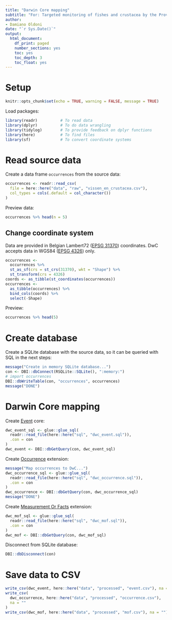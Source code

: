 ```yaml
---
title: "Darwin Core mapping"
subtitle: "For: Targeted monitoring of fishes and crustacea by the Provincial Center of Environmental Research (PCM) in East Flanders, Belgium"
author:
- Damiano Oldoni
date: "`r Sys.Date()`"
output:
  html_document:
    df_print: paged
    number_sections: yes
    toc: yes
    toc_depth: 3
    toc_float: yes
---
```


# Setup 

```r
knitr::opts_chunk$set(echo = TRUE, warning = FALSE, message = TRUE)
```

Load packages:

```r
library(readr)          # To read data
library(dplyr)          # To do data wrangling
library(tidylog)        # To provide feedback on dplyr functions
library(here)           # To find files
library(sf)             # To convert coordinate systems
```

# Read source data

Create a data frame `occurrences` from the source data:

```r
occurrences <- readr::read_csv(
  file = here::here("data", "raw", "vissen_en_crustacea.csv"),
  col_types = cols(.default = col_character())
) 
```

Preview data:

```r
occurrences %>% head(n = 5)
```

## Change coordinate system

Data are provided in Belgian Lambert72 ([EPSG 31370](https://epsg.io/31370)) coordinates. DwC accepts data in WGS84 ([EPSG 4326](https://epsg.io/4326)) only.

```r
occurrences <- 
  occurrences %>% 
  st_as_sf(crs = st_crs(31370), wkt = "Shape") %>%
  st_transform(crs = 4326)
coords <- as_tibble(st_coordinates(occurrences))
occurrences <- 
  as_tibble(occurrences) %>% 
  bind_cols(coords) %>%
  select(-Shape)
```

Preview:

```r
occurrences %>% head(5)
```

# Create database

Create a SQLite database with the source data, so it can be queried with SQL in the next steps:

```r
message("Create in memory SQLite database...")
con <- DBI::dbConnect(RSQLite::SQLite(), ":memory:")
# import occurrences
DBI::dbWriteTable(con, "occurrences", occurrences)
message("DONE")
```

# Darwin Core mapping

Create [Event](https://rs.gbif.org/core/dwc_event_2022-02-02.xml) core:

```r
dwc_event_sql <- glue::glue_sql(
  readr::read_file(here::here("sql", "dwc_event.sql")),
  .con = con
)
dwc_event <- DBI::dbGetQuery(con, dwc_event_sql)
```

Create [Occurrence](https://rs.gbif.org/core/dwc_occurrence_2022-02-02.xml) extension:

```r
message("Map occurrences to DwC...")
dwc_occurrence_sql <- glue::glue_sql(
  readr::read_file(here::here("sql", "dwc_occurrence.sql")), 
  .con = con
)
dwc_occurrence <- DBI::dbGetQuery(con, dwc_occurrence_sql)
message("DONE")
```

Create [Measurement Or Facts](https://rs.gbif.org/extension/dwc/measurements_or_facts_2022-02-02.xml) extension:

```r
dwc_mof_sql <- glue::glue_sql(
  readr::read_file(here::here("sql", "dwc_mof.sql")), 
  .con = con
)
dwc_mof <- DBI::dbGetQuery(con, dwc_mof_sql)
```

Disconnect from SQLite database:

```r
DBI::dbDisconnect(con)
```


# Save data to CSV

```r
write_csv(dwc_event, here::here("data", "processed", "event.csv"), na = "")
write_csv(
  dwc_occurrence, here::here("data", "processed", "occurrence.csv"),
  na = ""
)
write_csv(dwc_mof, here::here("data", "processed", "mof.csv"), na = "")
```
